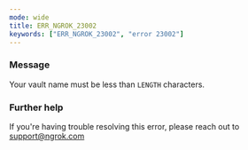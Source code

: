 ```yaml
---
mode: wide
title: ERR_NGROK_23002
keywords: ["ERR_NGROK_23002", "error 23002"]
---
```



### Message

Your vault name must be less than `LENGTH` characters.

<ErrorDetails />

### Further help

If you're having trouble resolving this error, please reach out to [support@ngrok.com](mailto:support@ngrok.com?subject=Help%20with%20ERR_NGROK_23002)
